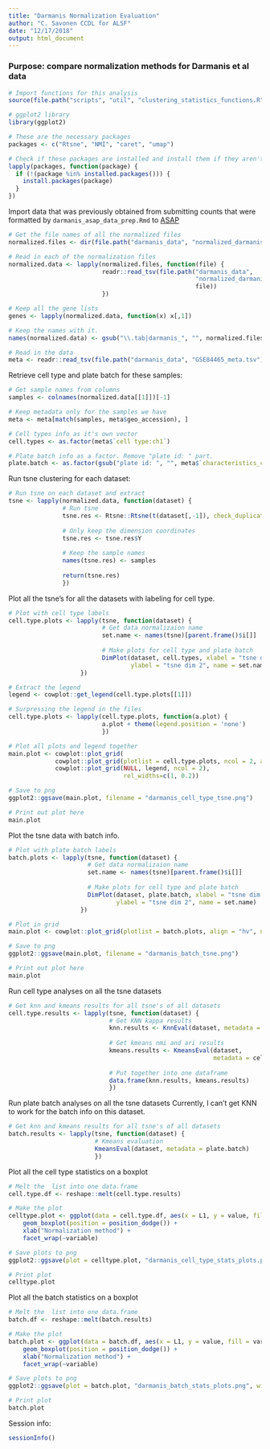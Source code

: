 ```yaml
---
title: "Darmanis Normalization Evaluation"
author: "C. Savonen CCDL for ALSF"
date: "12/17/2018"
output: html_document
---
```

### Purpose: compare normalization methods for Darmanis et al data
```r
# Import functions for this analysis
source(file.path("scripts", "util", "clustering_statistics_functions.R"))

# ggplot2 library
library(ggplot2)

# These are the necessary packages
packages <- c("Rtsne", "NMI", "caret", "umap")

# Check if these packages are installed and install them if they aren't
lapply(packages, function(package) {
  if (!(package %in% installed.packages())) {
    install.packages(package)
  }
})
```

Import data that was previously obtained from submitting counts that were formatted
by `darmanis_asap_data_prep.Rmd` to [ASAP](https://asap.epfl.ch/)
```r
# Get the file names of all the normalized files
normalized.files <- dir(file.path("darmanis_data", "normalized_darmanis"))

# Read in each of the normalization files
normalized.data <- lapply(normalized.files, function(file) {
                          readr::read_tsv(file.path("darmanis_data",
                                                    "normalized_darmanis",
                                                    file))
                          })

# Keep all the gene lists
genes <- lapply(normalized.data, function(x) x[,1])

# Keep the names with it.
names(normalized.data) <- gsub("\\.tab|darmanis_", "", normalized.files)
```

```r
# Read in the data
meta <- readr::read_tsv(file.path("darmanis_data", "GSE84465_meta.tsv"))
```

Retrieve cell type and plate batch for these samples:
```r
# Get sample names from columns
samples <- colnames(normalized.data[[1]])[-1]

# Keep metadata only for the samples we have
meta <- meta[match(samples, meta$geo_accession), ]

# Cell types info as it's own vector
cell.types <- as.factor(meta$`cell type:ch1`)

# Plate batch info as a factor. Remove "plate id: " part.
plate.batch <- as.factor(gsub("plate id: ", "", meta$`characteristics_ch1.1`))
```

Run tsne clustering for each dataset:
```r
# Run tsne on each dataset and extract
tsne <- lapply(normalized.data, function(dataset) {
               # Run tsne
               tsne.res <- Rtsne::Rtsne(t(dataset[,-1]), check_duplicates = FALSE)
               
               # Only keep the dimension coordinates
               tsne.res <- tsne.res$Y
               
               # Keep the sample names
               names(tsne.res) <- samples
                        
               return(tsne.res)
               })
```

Plot all the tsne's for all the datasets with labeling for cell type. 
```r
# Plot with cell type labels
cell.type.plots <- lapply(tsne, function(dataset) {
                          # Get data normalizaion name
                          set.name <- names(tsne)[parent.frame()$i[]]
                          
                          # Make plots for cell type and plate batch 
                          DimPlot(dataset, cell.types, xlabel = "tsne dim 1",
                                  ylabel = "tsne dim 2", name = set.name)
                    })

# Extract the legend
legend <- cowplot::get_legend(cell.type.plots[[1]])

# Surpressing the legend in the files
cell.type.plots <- lapply(cell.type.plots, function(a.plot) {
                          a.plot + theme(legend.position = 'none')
                          })

# Plot all plots and legend together
main.plot <- cowplot::plot_grid(
             cowplot::plot_grid(plotlist = cell.type.plots, ncol = 2, align='hv'),
             cowplot::plot_grid(NULL, legend, ncol = 2),
                                rel_widths=c(1, 0.2))

# Save to png
ggplot2::ggsave(main.plot, filename = "darmanis_cell_type_tsne.png")

# Print out plot here
main.plot
```

Plot the tsne data with batch info.
```r
# Plot with plate batch labels
batch.plots <- lapply(tsne, function(dataset) {
                      # Get data normalizaion name
                      set.name <- names(tsne)[parent.frame()$i[]]
                          
                      # Make plots for cell type and plate batch 
                      DimPlot(dataset, plate.batch, xlabel = "tsne dim 1",
                              ylabel = "tsne dim 2", name = set.name)
                    })

# Plot in grid
main.plot <- cowplot::plot_grid(plotlist = batch.plots, align = "hv", ncol = 2)

# Save to png
ggplot2::ggsave(main.plot, filename = "darmanis_batch_tsne.png")

# Print out plot here
main.plot
```

Run cell type analyses on all the tsne datasets
```r
# Get knn and kmeans results for all tsne's of all datasets
cell.type.results <- lapply(tsne, function(dataset) {
                            # Get KNN kappa results
                            knn.results <- KnnEval(dataset, metadata = cell.types)
                            
                            # Get kmeans nmi and ari results
                            kmeans.results <- KmeansEval(dataset,
                                                         metadata = cell.types)
                            
                            # Put together into one dataframe
                            data.frame(knn.results, kmeans.results)
                            })
```

Run plate batch analyses on all the tsne datasets
Currently, I can't get KNN to work for the batch info on this dataset. 
```r
# Get knn and kmeans results for all tsne's of all datasets
batch.results <- lapply(tsne, function(dataset) {
                        # Kmeans evaluation 
                        KmeansEval(dataset, metadata = plate.batch)
                        })
```

Plot all the cell type statistics on a boxplot
```r
# Melt the  list into one data.frame
cell.type.df <- reshape::melt(cell.type.results)

# Make the plot
celltype.plot <- ggplot(data = cell.type.df, aes(x = L1, y = value, fill = variable)) +
    geom_boxplot(position = position_dodge()) + 
    xlab("Normalization method") +
    facet_wrap(~variable)

# Save plots to png
ggplot2::ggsave(plot = celltype.plot, "darmanis_cell_type_stats_plots.png", width = 10)

# Print plot
celltype.plot
```

Plot all the batch statistics on a boxplot
```r
# Melt the  list into one data.frame
batch.df <- reshape::melt(batch.results)

# Make the plot
batch.plot <- ggplot(data = batch.df, aes(x = L1, y = value, fill = variable)) +
    geom_boxplot(position = position_dodge()) + 
    xlab("Normalization method") +
    facet_wrap(~variable)

# Save plots to png
ggplot2::ggsave(plot = batch.plot, "darmanis_batch_stats_plots.png", width = 10)

# Print plot
batch.plot
```

Session info: 
```r
sessionInfo()
```



